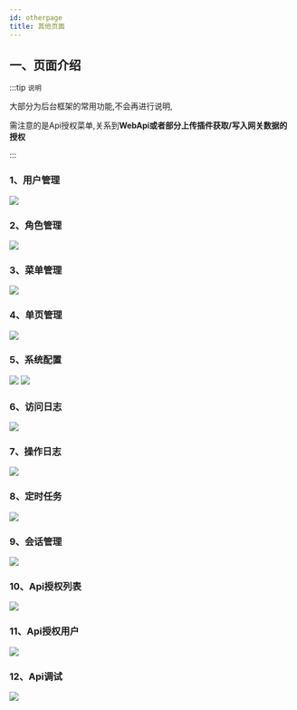 ```yaml
---
id: otherpage
title: 其他页面
---
```


## 一、页面介绍
:::tip `说明`

大部分为后台框架的常用功能,不会再进行说明,

需注意的是Api授权菜单,关系到**WebApi或者部分上传插件获取/写入网关数据的授权**

:::
### 1、用户管理
![](/img/docs/otherpage-1.png)
### 2、角色管理
![](/img/docs/otherpage-2.png)
### 3、菜单管理
![](/img/docs/otherpage-3.png)
### 4、单页管理
![](/img/docs/otherpage-4.png)
### 5、系统配置
![](/img/docs/otherpage-5.png)
![](/img/docs/otherpage-6.png)
### 6、访问日志
![](/img/docs/otherpage-7.png)
### 7、操作日志
![](/img/docs/otherpage-8.png)
### 8、定时任务
![](/img/docs/otherpage-9.png)
### 9、会话管理
![](/img/docs/otherpage-10.png)
### 10、Api授权列表
![](/img/docs/otherpage-11.png)
### 11、Api授权用户
![](/img/docs/otherpage-12.png)
### 12、Api调试
![](/img/docs/otherpage-13.png)

 

